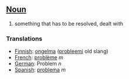 ==[[Noun]]==

#something that has to be resolved, dealt with

===Translations===

*[[Finnish]]: [[ongelma]] ([[probleemi]] old slang)
*[[French]]: [[problème]] ''m''
*[[German]]: Problem ''n''
*[[Spanish]]: [[problema]] ''m''